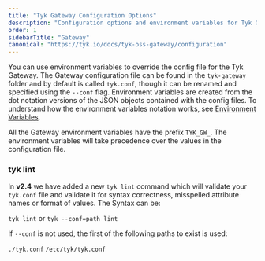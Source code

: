 ```yaml
---
title: "Tyk Gateway Configuration Options"
description: "Configuration options and environment variables for Tyk Gateway."
order: 1
sidebarTitle: "Gateway"
canonical: "https://tyk.io/docs/tyk-oss-gateway/configuration"
---
```



You can use environment variables to override the config file for the Tyk Gateway. The Gateway configuration file can be found in the `tyk-gateway` folder and by default is called `tyk.conf`, though it can be renamed and specified using the `--conf` flag. Environment variables are created from the dot notation versions of the JSON objects contained with the config files.
To understand how the environment variables notation works, see [Environment Variables](/nightly/tyk-oss-gateway/configuration).

All the Gateway environment variables have the prefix `TYK_GW_`. The environment variables will take precedence over the values in the configuration file.

### tyk lint

In **v2.4** we have added a new `tyk lint` command which will validate your `tyk.conf` file and validate it for syntax correctness, misspelled attribute names or format of values. The Syntax can be:

`tyk lint` or `tyk --conf=path lint`

If `--conf` is not used, the first of the following paths to exist is used:

`./tyk.conf`
`/etc/tyk/tyk.conf`

<GatewayConfig/>
